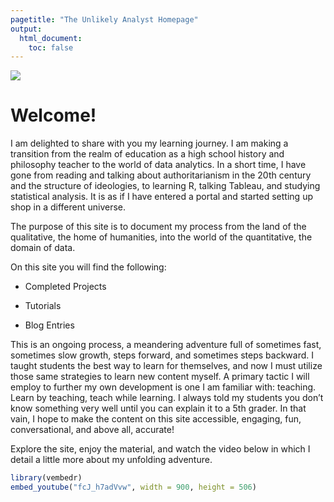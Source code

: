 ---
pagetitle: "The Unlikely Analyst Homepage"
output: 
  html_document:  
    toc: false
---

![](Images/webpic.jpg)

# Welcome!

I am delighted to share with you my learning journey. I am making a transition from the realm of education as a high school history and philosophy teacher to the world of data analytics. In a short time, I have gone from reading and talking about authoritarianism in the 20th century and the structure of ideologies, to learning R, talking Tableau, and studying statistical analysis. It is as if I have entered a portal and started setting up shop in a different universe.

The purpose of this site is to document my process from the land of the qualitative, the home of humanities, into the world of the quantitative, the domain of data.

On this site you will find the following:

-   Completed Projects

-   Tutorials

-   Blog Entries

This is an ongoing process, a meandering adventure full of sometimes fast, sometimes slow growth, steps forward, and sometimes steps backward. I taught students the best way to learn for themselves, and now I must utilize those same strategies to learn new content myself. A primary tactic I will employ to further my own development is one I am familiar with: teaching. Learn by teaching, teach while learning. I always told my students you don't know something very well until you can explain it to a 5th grader. In that vain, I hope to make the content on this site accessible, engaging, fun, conversational, and above all, accurate!

Explore the site, enjoy the material, and watch the video below in which I detail a little more about my unfolding adventure.

```{r echo=FALSE, message=FALSE, warning=FALSE, out.width= "100%"}
library(vembedr)
embed_youtube("fcJ_h7adVvw", width = 900, height = 506)
```


